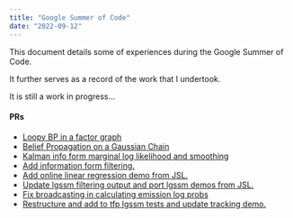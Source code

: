 ```yaml
---
title: "Google Summer of Code"
date: "2022-09-12"
---
```



This document details some of experiences during the Google Summer of Code. 

It further serves as a record of the work that I undertook.

It is still a work in progress...


#### PRs

* [Loopy BP in a factor graph]()
* [Belief Propagation on a Gaussian Chain](https://github.com/probml/ssm-jax/pull/161)
* [Kalman info form marginal log likelihood and smoothing](https://github.com/probml/ssm-jax/pull/62)
* [Add information form filtering.](https://github.com/probml/ssm-jax/pull/30)
* [Add online linear regression demo from JSL.](https://github.com/probml/ssm-jax/pull/27)
* [Update lgssm filtering output and port lgssm demos from JSL.](https://github.com/probml/ssm-jax/pull/23)
* [Fix broadcasting in calculating emission log probs](https://github.com/probml/ssm-jax/pull/22)
* [Restructure and add to tfp lgssm tests and update tracking demo.](https://github.com/probml/ssm-jax/pull/19)

